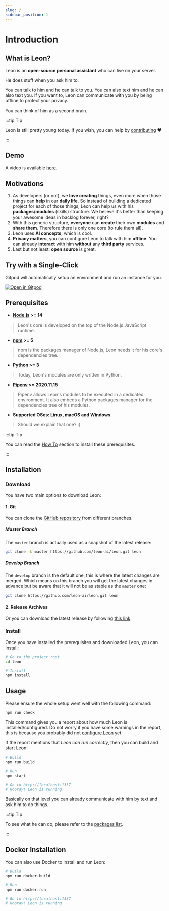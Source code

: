 ```yaml
---
slug: /
sidebar_position: 1
---
```


# Introduction

## What is Leon?

Leon is an **open-source personal assistant** who can live on your server.

He does stuff when you ask him to.

You can talk to him and he can talk to you.
You can also text him and he can also text you.
If you want to, Leon can communicate with you by being offline to protect your privacy.

You can think of him as a second brain.

:::tip Tip

Leon is still pretty young today. If you wish, you can help by [contributing](https://github.com/leon-ai/leon/blob/develop/.github/CONTRIBUTING.md) ❤️

:::

## Demo

A video is available [here](https://www.youtube.com/watch?v=p7GRGiicO1c).

## Motivations

1. As developers (or not), we **love creating** things, even more when those things can **help** in our **daily life**. So instead of building a dedicated project for each of those things, Leon can help us with his **packages/modules** (skills) structure. We believe it's better than keeping your awesome ideas in backlog forever, right?
2. With this generic structure, **everyone** can **create** their own **modules** and **share them**. Therefore there is only one core (to rule them all).
3. Leon uses **AI concepts**, which is cool.
4. **Privacy matters**, you can configure Leon to talk with him **offline**. You can already **interact** with him **without** any **third party** services.
5. Last but not least: **open source** is great.

## Try with a Single-Click

Gitpod will automatically setup an environment and run an instance for you.

[![Open in Gitpod](https://gitpod.io/button/open-in-gitpod.svg)](https://gitpod.io/#https://github.com/leon-ai/leon)

## Prerequisites

- **[Node.js](https://nodejs.org/) >= 14**
> Leon's core is developed on the top of the Node.js JavaScript runtime.
- **[npm](https://npmjs.com/) >= 5**
> npm is the packages manager of Node.js, Leon needs it for his core's dependencies tree.
- **[Python](https://www.python.org/downloads/) >= 3**
> Today, Leon's modules are only written in Python.
- **[Pipenv](https://docs.pipenv.org) >= 2020.11.15**
> Pipenv allows Leon's modules to be executed in a dedicated environment. It also embeds a Python packages manager for the dependencies tree of his modules.
- **Supported OSes: Linux, macOS and Windows**
> Should we explain that one? :)

:::tip Tip

You can read the [How To](/how-to/) section to install these prerequisites.

:::

## Installation

### Download

You have two main options to download Leon:

#### 1. Git

You can clone the [GitHub repository](https://github.com/leon-ai/leon) from different branches.

##### Master Branch

The `master` branch is actually used as a snapshot of the latest release:

```bash
git clone -b master https://github.com/leon-ai/leon.git leon
```

##### Develop Branch

The `develop` branch is the default one, this is where the latest changes are merged. Which means on this branch you will get the latest changes in advance but be aware that it will not be as stable as the `master` one:

```bash
git clone https://github.com/leon-ai/leon.git leon
```

#### 2. Release Archives

Or you can download the latest release by following [this link](https://github.com/leon-ai/leon/releases/latest).

### Install

Once you have installed the prerequisites and downloaded Leon, you can install:

```bash
# Go to the project root
cd leon

# Install
npm install
```

## Usage

Please ensure the whole setup went well with the following command:

```bash
npm run check
```

This command gives you a report about how much Leon is installed/configured. Do not worry if you have some warnings in the report, this is because you probably did not [configure Leon](/configuration.md) yet.

If the report mentions that *Leon can run correctly*, then you can build and start Leon:

```bash
# Build
npm run build

# Run
npm start

# Go to http://localhost:1337
# Hooray! Leon is running
```

Basically on that level you can already communicate with him by text and ask him to do things.

:::tip Tip

To see what he can do, please refer to the [packages list](https://github.com/leon-ai/leon/tree/develop/packages).

:::

## Docker Installation

You can also use Docker to install and run Leon:

```bash
# Build
npm run docker:build

# Run
npm run docker:run

# Go to http://localhost:1337
# Hooray! Leon is running
```
